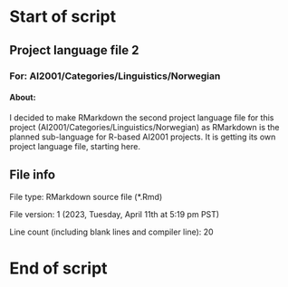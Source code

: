 # Start of script

## Project language file 2

### For: AI2001/Categories/Linguistics/Norwegian

#### About:

I decided to make RMarkdown the second project language file for this project (AI2001/Categories/Linguistics/Norwegian) as RMarkdown is the planned sub-language for R-based AI2001 projects. It is getting its own project language file, starting here.

## File info

File type: RMarkdown source file (*.Rmd)

File version: 1 (2023, Tuesday, April 11th at 5:19 pm PST)

Line count (including blank lines and compiler line): 20

# End of script
